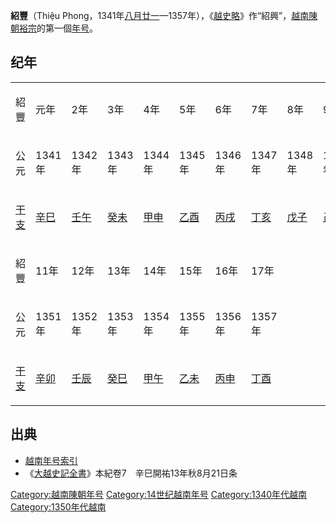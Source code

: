 {{Eranamebox|年号=紹豐
|起讫时间= 1341年[[八月廿一|八月廿一]]—1357年
|政权= [[越南陳朝|越南陳朝]]
|帝王= 裕宗[[陈日煃|陈日煃]]
|历时= 17年
|timeline=
|说明=
}}
'''紹豐'''（Thiệu Phong，1341年[[八月廿一|八月廿一]]—1357年），《[[越史略|越史略]]》作“紹興”，[[越南陳朝|越南陳朝]][[陳裕宗|裕宗]]的第一個[[年号|年号]]。
==纪年==
{| class="wikitable" style="background-color:#ffffff;text-align:center"
|- style="background-color:#cccccc;font-weight:bold"
|紹豐||元年||2年||3年||4年||5年||6年||7年||8年||9年||10年
|-
|公元||1341年||1342年||1343年||1344年||1345年||1346年||1347年||1348年||1349年||1350年
|- 
|[[干支|干支]]||[[辛巳|辛巳]]||[[壬午|壬午]]||[[癸未|癸未]]||[[甲申|甲申]]||[[乙酉|乙酉]]||[[丙戌|丙戌]]||[[丁亥|丁亥]]||[[戊子|戊子]]||[[己丑|己丑]]||[[庚寅|庚寅]]
|- style="background-color:#cccccc;font-weight:bold"
|紹豐||11年||12年||13年||14年||15年||16年||17年
|-
|公元||1351年||1352年||1353年||1354年||1355年||1356年||1357年
|- 
|[[干支|干支]]||[[辛卯|辛卯]]||[[壬辰|壬辰]]||[[癸巳|癸巳]]||[[甲午|甲午]]||[[乙未|乙未]]||[[丙申|丙申]]||[[丁酉|丁酉]]
|}

==出典==
*[[越南年号索引|越南年号索引]]
*《[[大越史記全書|大越史記全書]]》本紀卷7　辛巳開祐13年秋8月21日条

{{年号|[[開祐|開祐]]|[[越南年号索引|越南陳朝年号]]|[[大治_(陳裕宗)|大治]]}}
{{越南年號}}
[[Category:越南陳朝年号|Category:越南陳朝年号]]
[[Category:14世纪越南年号|Category:14世纪越南年号]]
[[Category:1340年代越南|Category:1340年代越南]]
[[Category:1350年代越南|Category:1350年代越南]]